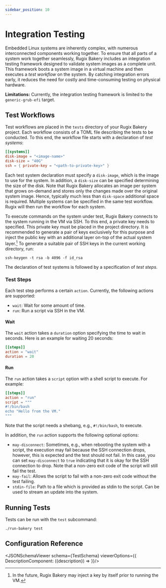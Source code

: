 ```yaml
---
sidebar_position: 10
---
```





# Integration Testing

Embedded Linux systems are inherently complex, with numerous interconnected components working together. To ensure that all parts of a system work together seamlessly, Rugix Bakery includes an integration testing framework designed to validate system images as a complete unit. This framework boots a system image in a virtual machine and then executes a _test workflow_ on the system. By catching integration errors early, it reduces the need for costly and time-consuming testing on physical hardware.

**Limitations:** Currently, the integration testing framework is limited to the `generic-grub-efi` target. 


## Test Workflows

Test workflows are placed in the `tests` directory of your Rugix Bakery project. Each workflow consists of a TOML file describing the tests to be conducted. To this end, the workflow file starts with a declaration of _test systems_:

```toml
[[systems]]
disk-image = "<image-name>"
disk-size = "40G"
ssh = { private-key = "<path-to-private-key>" }
```

Each test system declaration must specify a `disk-image`, which is the image to use for the system. In addition, a `disk-size` can be specified determining the size of the disk. Note that Rugix Bakery allocates an image per system that grows on-demand and stores only the changes made over the original system image. Hence, typically much less than `disk-space` additional space is required. Multiple systems can be specified in the same test workflow. Rugix will then run the workflow for each system.

To execute commands on the system under test, Rugix Bakery connects to the system running in the VM via SSH. To this end, a private key needs to specified. This private key must be placed in the project directory. It is recommended to generate a pair of keys exclusively for this purpose and inject the public key with an additional layer on-top of the actual system layer.[^1] To generate a suitable pair of SSH keys in the current working directory, run:

```shell
ssh-keygen -t rsa -b 4096 -f id_rsa
```

The declaration of test systems is followed by a specification of _test steps_.

[^1]: In the future, Rugix Bakery may inject a key by itself prior to running the VM.

### Test Steps

Each test step performs a certain `action`. Currently, the following actions are supported:

- `wait`: Wait for some amount of time.
- `run`: Run a script via SSH in the VM.

#### Wait

The `wait` action takes a `duration` option specifying the time to wait in seconds. Here is an example for waiting 20 seconds:

```toml
[[steps]]
action = "wait"
duration = 20
```

#### Run

The `run` action takes a `script` option with a shell script to execute. For example:

```toml
[[steps]]
action = "run"
script = """
#!/bin/bash
echo "Hello from the VM."
"""
```

Note that the script needs a shebang, e.g., `#!/bin/bash`, to execute.

In addition, the `run` action supports the following optional options:

- `may-disconnect`: Sometimes, e.g., when rebooting the system with a script, the execution may fail because the SSH connection drops, however, this is expected and the test should not fail. In this case, you can set `may-disconnect` to `true` indicating that it is okay for the SSH connection to drop. Note that a non-zero exit code of the script will still fail the test.
- `may-fail`: Allows the script to fail with a non-zero exit code without the test failing.
- `stdin-file`: Path to a file which is provided as stdin to the script. Can be used to stream an update into the system.

## Running Tests

Tests can be run with the `test` subcommand:

```shell
./run-bakery test
```


## Configuration Reference

<JSONSchemaViewer schema={TestSchema} viewerOptions={{
    DescriptionComponent: ({description}) => <ReactMarkdown children={description} />
}}/>
